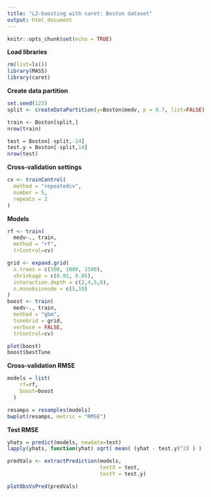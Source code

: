 ```yaml
---
title: "L2-boosting with caret: Boston dataset"
output: html_document
---
```


```r
knitr::opts_chunk$set(echo = TRUE)
```

**Load libraries**

```r
rm(list=ls())
library(MASS)
library(caret)
```

**Create data partition**

```r
set.seed(123)
split <- createDataPartition(y=Boston$medv, p = 0.7, list=FALSE)

train <- Boston[split,]
nrow(train)

test = Boston[-split,-14]
test.y = Boston[-split,14]
nrow(test)
```

**Cross-validation settings**

```r
cv <- trainControl(
  method = "repeatedcv",
  number = 5,
  repeats = 2
)
```

**Models**

```r
rf <- train(
  medv~., train,
  method = "rf",
  trControl=cv)

grid <- expand.grid(
  n.trees = c(500, 1000, 1500),
  shrinkage = c(0.01, 0.05),
  interaction.depth = c(2,4,5,6), 
  n.minobsinnode = c(5,10)
)
boost <- train(
  medv~., train,
  method = "gbm",
  tuneGrid = grid,
  verbose = FALSE,
  trControl=cv)

plot(boost)
boost$bestTune
```

**Cross-validation RMSE**

```r
models = list(
    rf=rf,
    boost=boost
  )

resamps = resamples(models)
bwplot(resamps, metric = "RMSE")
```

**Test RMSE**

```r
yhats = predict(models, newdata=test)
lapply(yhats, function(yhat) sqrt( mean( (yhat - test.y)^2) ) )

predVals <- extractPrediction(models, 
                              testX = test, 
                              testY = test.y)

plotObsVsPred(predVals)
```

